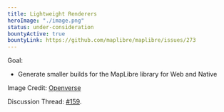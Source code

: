 ```yaml
---
title: Lightweight Renderers
heroImage: "./image.png"
status: under-consideration
bountyActive: true
bountyLink: https://github.com/maplibre/maplibre/issues/273
---
```


Goal:

- Generate smaller builds for the MapLibre library for Web and Native

Image Credit: <a href="https://openverse.org/image/9dc5204d-ef38-4921-9b56-4f225741a2f3?q=renderer%20blocks">Openverse</a>

Discussion Thread: [#159](https://github.com/maplibre/maplibre/discussions/159).
